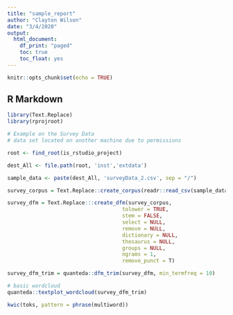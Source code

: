 ```yaml
---
title: "sample_report"
author: "Clayton Wilson"
date: "3/4/2020"
output: 
  html_document:
    df_print: "paged"
    toc: true
    toc_float: yes
---
```


```r
knitr::opts_chunk$set(echo = TRUE)
```

## R Markdown



```r
library(Text.Replace)
library(rprojroot)

# Example on the Survey Data
# data set located on another machine due to permissions

root <- find_root(is_rstudio_project)

dest_All <- file.path(root, 'inst','extdata')

sample_data <- paste(dest_All, 'surveyData_2.csv', sep = "/")

survey_corpus = Text.Replace::create_corpus(readr::read_csv(sample_data), "comments")

survey_dfm = Text.Replace:::create_dfm(survey_corpus,
                                     tolower = TRUE,
                                     stem = FALSE,
                                     select = NULL,
                                     remove = NULL,
                                     dictionary = NULL,
                                     thesaurus = NULL,
                                     groups = NULL,
                                     ngrams = 1,
                                     remove_punct = T)


```

```r
survey_dfm_trim = quanteda::dfm_trim(survey_dfm, min_termfreq = 10)

# basic wordcloud
quanteda::textplot_wordcloud(survey_dfm_trim)
```

```r
kwic(toks, pattern = phrase(multiword))
```
